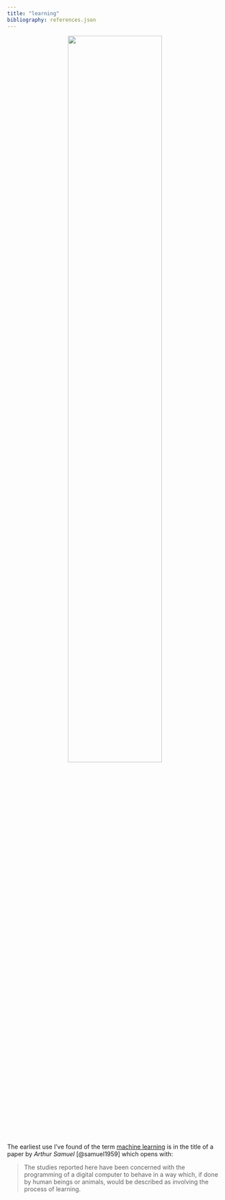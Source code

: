 ```yaml
---
title: "learning"
bibliography: references.json
---
```


<p>

<center>![](/ai/learning/samuel.jpg){fig-align="center" width="66%"}</center>

<p>

The earliest use I've found of the term [machine learning](https://en.wikipedia.org/wiki/Machine_learning) is in the title of a paper by *Arthur Samuel* [@samuel1959] which opens with:

> The studies reported here have been concerned with the programming of a digital computer to behave in a way which, if done by human beings or animals, would be described as involving the process of learning.
